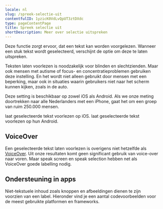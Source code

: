 ```yaml
---
locale: nl
slug: /spreek-selectie-uit
contentfulID: 1yzicK0VdLvQpUT3ztDXdc
type: pageContentPage
title: Spreek selectie uit
shortDescription: Meer over selectie uitspreken
---
```


Deze functie zorgt ervoor, dat een tekst kan worden voorgelezen. Wanneer een stuk tekst wordt geselecteerd, verschijnt de optie om deze te laten uitspreken. 

Teksten laten voorlezen is noodzakelijk voor blinden en slechtzienden. Maar ook mensen met autisme of focus- en concentratieproblemen gebruiken deze instelling. En het wordt niet alleen gebruikt door mensen met een beperking, maar ook in situaties waarin gebruikers niet naar het scherm kunnen kijken, zoals in de auto. 

Deze setting is beschikbaar op zowel iOS als Android. Als we onze meting doortrekken naar alle Nederlanders met een iPhone, gaat het om een groep van ruim 250.000 mensen.

<TwoColumnBlock>
  <LeftColumn>
    <ColumnRow>
      <PercentageBlock
        metrics={[
          { title: 'iOS - speak selection metric', key: 'ios-accessibility_is_speak_selection_enabled-true', isPercentage: true }
        ]}
        linkLabel="Meer over spreek selectie uit"
        linkUrl="/nl/stats/spreek-selectie-uit">
        laat geselecteerde tekst voorlezen op iOS.
      </PercentageBlock>
    </ColumnRow>
  </LeftColumn>
  <RightColumn>
    <ColumnRow>
      <PercentageBlock
        metrics={[
          { title: 'Android - selecteer om uit te spreken', key: 'android-accessibility_is_select_to_speak_enabled-true', isPercentage: true }
        ]}
        linkLabel="Meer over spreek selectie uit"
        linkUrl="/nl/stats/spreek-selectie-uit">
        laat geselecteerde tekst voorlezen op hun Android.
      </PercentageBlock>
    </ColumnRow>
  </RightColumn>
</TwoColumnBlock>

## VoiceOver

Een geselecteerde tekst laten voorlezen is overigens niet hetzelfde als [VoiceOver](/nl/stats/schermlezer). Uit onze resultaten komt geen significant gebruik van voice-over naar voren. Maar speak screen en speak selection hebben net als VoiceOver goede labelling nodig.

<Quote
  quote="Mijn iPhone is mijn derde oog."
  name="Jeroen"
  imageSrc="/img/light/Blinde app gebruiker Jeroen.jpg"
  alt="Jeroen - Asset"
  linkLabel="Lees het interview met Jeroen"
  url="/nl/artikelen/jeroen"
/>

## Ondersteuning in apps

Niet-tekstuele inhoud zoals knoppen en afbeeldingen dienen te zijn voorzien van een label. Hieronder vind je een aantal codevoorbeelden voor de meest gebruikte platformen en frameworks.

<CodeSample id="accessibility-label" locale="nl"/>
